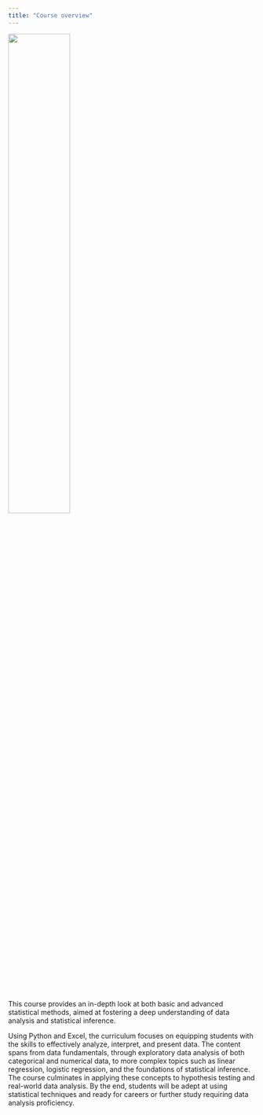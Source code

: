 ```yaml
---
title: "Course overview"
---
```


![](/images/logo.png){width="50%"}


This course provides an in-depth look at both basic and advanced statistical methods, aimed at fostering a deep understanding of data analysis and statistical inference. 

Using Python and Excel, the curriculum focuses on equipping students with the skills to effectively analyze, interpret, and present data. The content spans from data fundamentals, through exploratory data analysis of both categorical and numerical data, to more complex topics such as linear regression, logistic regression, and the foundations of statistical inference. The course culminates in applying these concepts to hypothesis testing and real-world data analysis. By the end, students will be adept at using statistical techniques and ready for careers or further study requiring data analysis proficiency.
